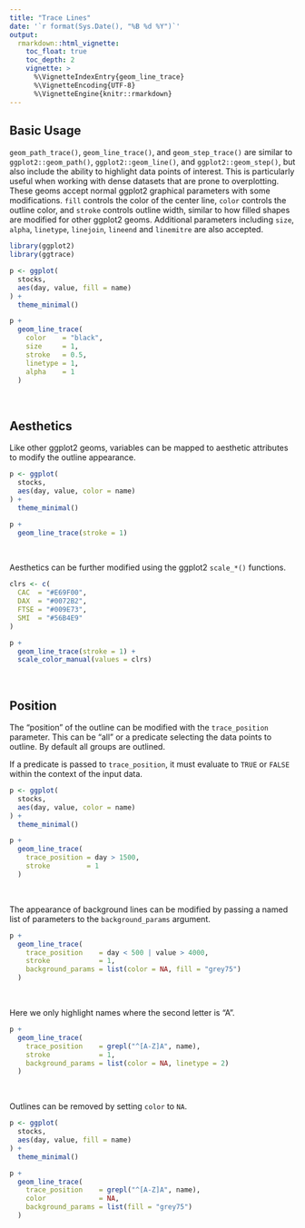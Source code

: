 ```yaml
---
title: "Trace Lines"
date: '`r format(Sys.Date(), "%B %d %Y")`'
output:
  rmarkdown::html_vignette:
    toc_float: true
    toc_depth: 2
    vignette: >
      %\VignetteIndexEntry{geom_line_trace}
      %\VignetteEncoding{UTF-8}
      %\VignetteEngine{knitr::rmarkdown}
---
```


## Basic Usage

`geom_path_trace()`, `geom_line_trace()`, and `geom_step_trace()` are similar
to `ggplot2::geom_path()`, `ggplot2::geom_line()`, and `ggplot2::geom_step()`,
but also include the ability to highlight data points of interest. This is
particularly useful when working with dense datasets that are prone to
overplotting. These geoms accept normal ggplot2 graphical parameters with some
modifications. `fill` controls the color of the center line, `color` controls
the outline color, and `stroke` controls outline width, similar to how filled
shapes are modified for other ggplot2 geoms. Additional parameters including
`size`, `alpha`,  `linetype`, `linejoin`, `lineend` and `linemitre` are also
accepted.

```r
library(ggplot2)
library(ggtrace)

p <- ggplot(
  stocks,
  aes(day, value, fill = name)
) +
  theme_minimal()

p +
  geom_line_trace(
    color    = "black",
    size     = 1,
    stroke   = 0.5,
    linetype = 1,
    alpha    = 1
  )
```

<br>

## Aesthetics

Like other ggplot2 geoms, variables can be mapped to aesthetic attributes to
modify the outline appearance.

```r
p <- ggplot(
  stocks,
  aes(day, value, color = name)
) +
  theme_minimal()

p +
  geom_line_trace(stroke = 1)
```

<br>

Aesthetics can be further modified using the ggplot2 `scale_*()` functions.

```r
clrs <- c(
  CAC  = "#E69F00",
  DAX  = "#0072B2",
  FTSE = "#009E73",
  SMI  = "#56B4E9"
)

p +
  geom_line_trace(stroke = 1) +
  scale_color_manual(values = clrs)
```

<br>

## Position

The "position" of the outline can be modified with the `trace_position`
parameter. This can be "all" or a predicate selecting the data points to
outline. By default all groups are outlined.

If a predicate is passed to `trace_position`, it must evaluate to `TRUE` or
`FALSE` within the context of the input data.

```r
p <- ggplot(
  stocks,
  aes(day, value, color = name)
) +
  theme_minimal()

p +
  geom_line_trace(
    trace_position = day > 1500,
    stroke         = 1
  )
```

<br>

The appearance of background lines can be modified by passing a named list of
parameters to the `background_params` argument.

```r
p +
  geom_line_trace(
    trace_position    = day < 500 | value > 4000,
    stroke            = 1,
    background_params = list(color = NA, fill = "grey75")
  )
```

<br>

Here we only highlight names where the second letter is "A".

```r
p +
  geom_line_trace(
    trace_position    = grepl("^[A-Z]A", name),
    stroke            = 1,
    background_params = list(color = NA, linetype = 2)
  )
```

<br>

Outlines can be removed by setting `color` to `NA`.

```r
p <- ggplot(
  stocks,
  aes(day, value, fill = name)
) +
  theme_minimal()

p +
  geom_line_trace(
    trace_position    = grepl("^[A-Z]A", name),
    color             = NA,
    background_params = list(fill = "grey75")
  )
```
